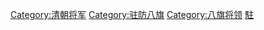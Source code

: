 {{Catmore}}

[[Category:清朝将军|Category:清朝将军]]
[[Category:驻防八旗|Category:驻防八旗]]
[[Category:八旗将领|Category:八旗将领]]
[[Category:清朝地方官員|駐]]